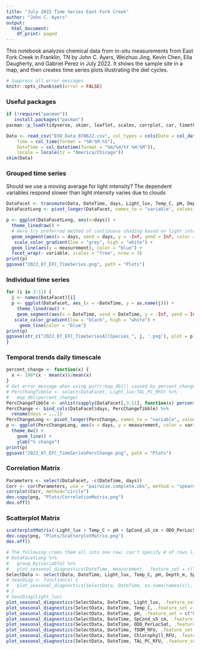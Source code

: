 ```yaml
---
title: "July 2022 Time Series East Fork Creek"
author: "John C. Ayers"
output:
  html_document:
    df_print: paged
---
```

This notebook analyzes chemical data from in-situ measurements from East Fork Creek in Franklin, TN by John C. Ayers, Weizhuo Jing, Kevin Chen, Ella Daugherty, and Gabriel Perez in July 2022. It shows the sample site in a map, and then creates time series plots illustrating the diel cycles. 

```r
# Suppress all error messages
knitr::opts_chunk$set(error = FALSE)
```

### Useful packages

```r
if (!require("pacman"))
   install.packages("pacman")
pacman::p_load(tidyverse, skimr, leaflet, scales, corrplot, car, timetk)

```

```r
Data <- read_csv("EXO_Data_070622.csv", col_types = cols(Date = col_date(format = "%m/%d/%Y"), 
    Time = col_time(format = "%H:%M:%S"), 
    DateTime = col_datetime(format = "%m/%d/%Y %H:%M")), 
    locale = locale(tz = "America/Chicago"))
skim(Data)

```

### Grouped time series

Should we use a moving average for light intensity? The dependent variables respond slower than light intensity varies due to clouds

```r
DataFacet <- transmute(Data, DateTime, days, Light_lux, Temp_C, pH, Depth_m, SpCond_uS_cm, ODO_PerLocSat, fDOM_RFU, Chlorophyll_RFU, TAL_PC_RFU)
DataFacetLong <- pivot_longer(DataFacet, names_to = "variable", values_to = "measurement", Temp_C:TAL_PC_RFU)

p <- ggplot(DataFacetLong, aes(x=days)) +
  theme_linedraw() +
  # Here try preferred method of continuous shading based on light intensity 
  geom_segment(aes(x = days, xend = days, y = -Inf, yend = Inf, color = log(Light_lux))) +
   scale_color_gradient(low = "grey", high = "white") +
  geom_line(aes(y = measurement), color = "blue") +
  facet_wrap(~ variable, scales = "free", nrow = 3)
print(p)
ggsave("2022_07_EFC_TimeSeries.png", path = "Plots")

```

### Individual time series

```r
for (i in 3:11) {
  j <- names(DataFacet)[i]
  p <- ggplot(DataFacet, aes_(x = ~DateTime, y = as.name(j))) +
    theme_linedraw() +
    geom_segment(aes(x = DateTime, xend = DateTime, y = -Inf, yend = Inf, color = log(Light_lux)), alpha = 0.5) +
   scale_color_gradient(low = "black", high = "white") +
     geom_line(color = "blue")
print(p)
ggsave(str_c("2022_07_EFC_TimeSeriesAllSpecies_", j, '.png'), plot = p, path = "Plots")
}
```


### Temporal trends daily timescale

```r
percent_change <- function(x) {
  x <- 100*(x - mean(x))/mean(x)
}
# Get error message when using purrr:map_dbl() caused by percent_change function
# PercChangTibble <- select(DataFacet, Light_lux:TAL_PC_RFU) %>%
#   map_dbl(percent_change)
PercChangeTibble <- unlist(sapply(DataFacet[,3:11], function(x) percent_change(x)))
PercChange <- bind_cols(DataFacet$days, PercChangeTibble) %>%
  rename(days = ...1)
PercChangeLong <- pivot_longer(PercChange, names_to = "variable", values_to = "measurement", Light_lux:TAL_PC_RFU)
p <- ggplot(PercChangeLong, aes(x = days, y = measurement, color = variable)) +
  theme_bw() +
    geom_line() +
    ylab("% change")
print(p)
ggsave("2022_07_EFC_TimeSeriesPercChange.png", path = "Plots")

```

### Correlation Matrix

```r
Parameters <- select(DataFacet, -c(DateTime, days))
Corr <- cor(Parameters, use = "pairwise.complete.obs", method = "spearman")
corrplot(Corr, method="circle")
dev.copy(png, "Plots/CorrelationMatrix.png")
dev.off()

```

### Scatterplot Matrix

```r

scatterplotMatrix(~Light_lux + Temp_C + pH + SpCond_uS_cm + ODO_PerLocSat + fDOM_RFU + TAL_PC_RFU, data = Parameters)
dev.copy(png, "Plots/ScatterplotMatrix.png")
dev.off()

```

```r

# The following crams them all into one row; can't specify # of rows like facet_wrap
# DataFacetLong %>%
#   group_by(variable) %>%
#   plot_seasonal_diagnostics(DateTime, measurement, .feature_set = c("hour"), .interactive = FALSE, nrow = 3)
SelectData <- select(Data, DateTime, Light_lux, Temp_C, pH, Depth_m, SpCond_uS_cm, ODO_PerLocSat, fDOM_RFU, Chlorophyll_RFU, TAL_PC_RFU)
# SeasDiag <- function(x) {
#   plot_seasonal_diagnostics(SelectData, DateTime, as.name(names(x)), .feature_set = c("hour"), .interactive = TRUE, .title = names(x))
# }
# SeasDiag(Light_lux)
plot_seasonal_diagnostics(SelectData, DateTime, Light_lux, .feature_set = c("hour"), .interactive = TRUE, .title = "Light (lux)")
plot_seasonal_diagnostics(SelectData, DateTime, Temp_C, .feature_set = c("hour"), .interactive = TRUE, .title = "Temperature (°C)")
plot_seasonal_diagnostics(SelectData, DateTime, pH, .feature_set = c("hour"), .interactive = TRUE, .title = "pH")
plot_seasonal_diagnostics(SelectData, DateTime, SpCond_uS_cm, .feature_set = c("hour"), .interactive = TRUE, .title = "Specific Conductivity (μS/cm)")
plot_seasonal_diagnostics(SelectData, DateTime, ODO_PerLocSat, .feature_set = c("hour"), .interactive = TRUE, .title = "Dissolved Oxygen (% saturation)")
plot_seasonal_diagnostics(SelectData, DateTime, fDOM_RFU, .feature_set = c("hour"), .interactive = TRUE, .title = "Dissolved organic matter (RFU)")
plot_seasonal_diagnostics(SelectData, DateTime, Chlorophyll_RFU, .feature_set = c("hour"), .interactive = TRUE, .title = "Chlorophyll (RFU)")
plot_seasonal_diagnostics(SelectData, DateTime, TAL_PC_RFU, .feature_set = c("hour"), .interactive = TRUE, .title = "Total Algae (RFU)")

```

